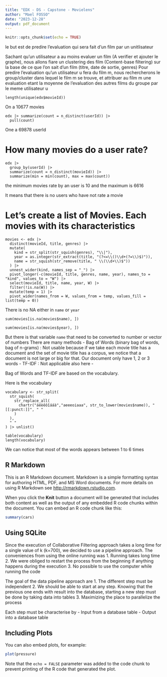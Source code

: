 ```yaml
---
title: "EDX - DS - Capstone - Movielens"
author: "Mael FOSSO"
date: "2023-12-28"
output: pdf_document
---
```


```r
knitr::opts_chunk$set(echo = TRUE)
```

le but est de predire l'evaluation qui sera fait d'un film par un unitlisateur

Sachant qu'un utilisateur a au moins evaluer un film (A verifier et ajouter le graphe),
nous allons fiare un clustering des film (Content-base filtering) sur la base de ce que l'on sait d'un film (titre, date de sortie, genres)
Pour predire l'evaluation qu'un utilisateur u fera du film m, nous rechercherons le group/cluster dans lequel le film m se trouve, et attribuer au film m une evaluation etant la moyenne de l'evaluation des autres films du groupe par le meme utilisateur u

```
length(unique(edx$movieId))
```
On a 10677 movies

```
edx |> summarize(count = n_distinct(userId)) |>
  pull(count)
```
One a 69878 userId

# How many movies do a user rate?

```
edx |>
  group_by(userId) |>
  summarize(count = n_distinct(movieId)) |>
  summarize(min = min(count), max = max(count))
```

the minimum movies rate by an user is 10 and the maximum is 6616

It means that there is no users who have not rate a movie

# Let's create a list of Movies. Each movies with its characteristics

```
movies <- edx |>
  distinct(movieId, title, genres) |>
  mutate(
    kind = str_split(str_squish(genres), "\\|"),
    year = as.integer(str_extract(title, "(?<=\\()\\d+(?=\\)$)")),
    name = str_squish(str_remove(title, " \\(\\d+\\)$"))
  ) |>
  unnest_wider(kind, names_sep = "_") |>
  pivot_longer(-c(movieId, title, genres, name, year), names_to = "kind", values_to = "W") |>
  select(movieId, title, name, year, W) |>
  filter(!is.na(W)) |>
  mutate(temp = 1) |>
  pivot_wider(names_from = W, values_from = temp, values_fill = list(temp = 0))
```

There is no NA either in `name` or `year`
```
sum(movies[is.na(movies$name), ])
```
```
sum(movies[is.na(movies$year), ])
```

But there is that variable `name` that need to be converted to number or vector of numbers
There are many methods
- Bag of Words (binary bag of words, bag of n-grams) : Not usable because if we take each movie title has a document and the set of movie title has a corpus, we notice that a document is not large or big for that. Our document only have 1, 2 or 3 words
- TF-IDF : Not applicable also here
- 

Bag of Words and TF-IDF are based on the vocabulary. 


Here is the vocabulary
```
vocabulary <- str_split(
  str_squish(
    str_replace_all(
      chartr("áéèêôîááà","aeeeoiaaa", str_to_lower(movies$name)), "[[:punct:]]", " "
    )
  ),
  " "
) |> unlist()

table(vocabulary)
length(vocabulary)
```

We can notice that most of the words appears between 1 to 6 times

## R Markdown

This is an R Markdown document. Markdown is a simple formatting syntax for authoring HTML, PDF, and MS Word documents. For more details on using R Markdown see <http://rmarkdown.rstudio.com>.

When you click the **Knit** button a document will be generated that includes both content as well as the output of any embedded R code chunks within the document. You can embed an R code chunk like this:

```r
summary(cars)
```

## Using SQLite

Since the execution of Collaborative Filtering approach takes a long time for a single value of k (k=700), we decided to use a pipeline approach.
The conveniences from using the online running was
1. Running takes long time
2. We were obliged to restart the process from the beginning if anything happens during the execution
3. No possible to use the computer while running the code

The goal of the data pipeline approach are
1. The different step must be independent
2. We should be able to start at any step. Knowing that the previous one ends with result into the database, starting a new step must be done by taking data into tables
3. Maximizing the place to parallelize the process

Each step must be characterise by
- Input from a database table
- Output into a database table

## Including Plots

You can also embed plots, for example:

```r
plot(pressure)
```

Note that the `echo = FALSE` parameter was added to the code chunk to prevent printing of the R code that generated the plot.
